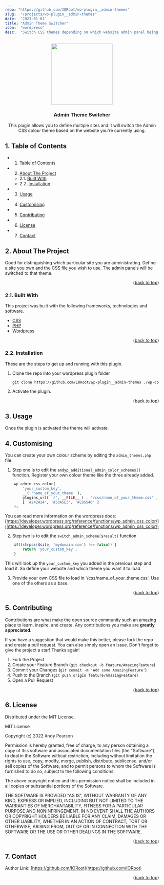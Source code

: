 ```yaml
---
repo: "https://github.com/IORoot/wp-plugin__admin-themes"
slug:  "/projects/wp-plugin__admin-themes"
date:  "2021-01-01"
title: "Admin Theme Switcher"
icon:  "wordpress"
desc:  "Switch CSS themes depending on which website admin panel being used"
---
```


<div id="top"></div>

<div align="center">


<img src="https://svg-rewriter.sachinraja.workers.dev/?url=https%3A%2F%2Fcdn.jsdelivr.net%2Fnpm%2F%40mdi%2Fsvg%406.7.96%2Fsvg%2Fcompare.svg&fill=%23075985&width=200px&height=200px" style="width:200px;"/>

<h3 align="center">Admin Theme Switcher</h3>

<p align="center">
    This plugin allows you to define multiple sites and it will switch the Admin CSS colour theme based on the website you're currently using.
</p>    
</div>

##  1. <a name='TableofContents'></a>Table of Contents


* 1. [Table of Contents](#TableofContents)
* 2. [About The Project](#AboutTheProject)
	* 2.1. [Built With](#BuiltWith)
	* 2.2. [Installation](#Installation)
* 3. [Usage](#Usage)
* 4. [Customising](#Customising)
* 5. [Contributing](#Contributing)
* 6. [License](#License)
* 7. [Contact](#Contact)



##  2. <a name='AboutTheProject'></a>About The Project

Good for distinguishing which particular site you are administrating. Define a site you own and the CSS file you wish to use. The admin panels will be switched to that theme.

<p align="right">(<a href="#top">back to top</a>)</p>



###  2.1. <a name='BuiltWith'></a>Built With

This project was built with the following frameworks, technologies and software.

* [CSS](https://www.w3.org/Style/CSS/Overview.en.html)
* [PHP](https://php.net/)
* [Wordpress](https://wordpress.org/)

<p align="right">(<a href="#top">back to top</a>)</p>



###  2.2. <a name='Installation'></a>Installation

These are the steps to get up and running with this plugin.

1. Clone the repo into your wordpress plugin folder
    ```sh
    git clone https://github.com/IORoot/wp-plugin__admin-themes ./wp-content/plugins/admin-themes
    ```
1. Activate the plugin.


<p align="right">(<a href="#top">back to top</a>)</p>



##  3. <a name='Usage'></a>Usage

Once the plugin is activated the theme will activate.

##  4. <a name='Customising'></a>Customising

You can create your own colour scheme by editing the `admin_themes.php` file.

1. Step one is to edit the `andyp_additional_admin_color_schemes()` function. Register your own colour theme like the three already added.
```php
    wp_admin_css_color( 
        'your_custom_key', 
        __( 'name_of_your_theme' ),
        plugins_url( '/', __FILE__ ) . '/css/name_of_your_theme.css' ,
        [ '#242424', '#53A5E3', '#E86546' ]
    );
```
You can read more information on the wordpress docs: [https://developer.wordpress.org/reference/functions/wp_admin_css_color/](https://developer.wordpress.org/reference/functions/wp_admin_css_color/)

2. Step two is to edit the `switch_admin_scheme($result)` function. 

```php
    if((strpos($site, 'mydomain.com') !== false)) {
        return 'your_custom_key';
    }
```
This will look up the `your_custom_key` you added in the previous step and load it. So define your website and which theme you want it to load.

3. Provide your own CSS file to load in '/css/name_of_your_theme.css'. Use one of the others as a base.



<p align="right">(<a href="#top">back to top</a>)</p>


##  5. <a name='Contributing'></a>Contributing

Contributions are what make the open source community such an amazing place to learn, inspire, and create. Any contributions you make are **greatly appreciated**.

If you have a suggestion that would make this better, please fork the repo and create a pull request. You can also simply open an issue.
Don't forget to give the project a star! Thanks again!

1. Fork the Project
2. Create your Feature Branch (`git checkout -b feature/AmazingFeature`)
3. Commit your Changes (`git commit -m 'Add some AmazingFeature'`)
4. Push to the Branch (`git push origin feature/AmazingFeature`)
5. Open a Pull Request

<p align="right">(<a href="#top">back to top</a>)</p>



##  6. <a name='License'></a>License

Distributed under the MIT License.

MIT License

Copyright (c) 2022 Andy Pearson

Permission is hereby granted, free of charge, to any person obtaining a copy
of this software and associated documentation files (the "Software"), to deal
in the Software without restriction, including without limitation the rights
to use, copy, modify, merge, publish, distribute, sublicense, and/or sell
copies of the Software, and to permit persons to whom the Software is
furnished to do so, subject to the following conditions:

The above copyright notice and this permission notice shall be included in all
copies or substantial portions of the Software.

THE SOFTWARE IS PROVIDED "AS IS", WITHOUT WARRANTY OF ANY KIND, EXPRESS OR
IMPLIED, INCLUDING BUT NOT LIMITED TO THE WARRANTIES OF MERCHANTABILITY,
FITNESS FOR A PARTICULAR PURPOSE AND NONINFRINGEMENT. IN NO EVENT SHALL THE
AUTHORS OR COPYRIGHT HOLDERS BE LIABLE FOR ANY CLAIM, DAMAGES OR OTHER
LIABILITY, WHETHER IN AN ACTION OF CONTRACT, TORT OR OTHERWISE, ARISING FROM,
OUT OF OR IN CONNECTION WITH THE SOFTWARE OR THE USE OR OTHER DEALINGS IN THE
SOFTWARE.

<p align="right">(<a href="#top">back to top</a>)</p>



##  7. <a name='Contact'></a>Contact

Author Link: [https://github.com/IORoot](https://github.com/IORoot)

<p align="right">(<a href="#top">back to top</a>)</p>
